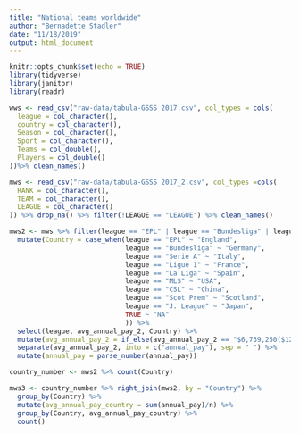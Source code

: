```yaml
---
title: "National teams worldwide"
author: "Bernadette Stadler"
date: "11/18/2019"
output: html_document
---
```


```r
knitr::opts_chunk$set(echo = TRUE)
library(tidyverse)
library(janitor)
library(readr)

```

```r
wws <- read_csv("raw-data/tabula-GSSS 2017.csv", col_types = cols(
  league = col_character(),
  country = col_character(),
  Season = col_character(),
  Sport = col_character(),
  Teams = col_double(),
  Players = col_double()
))%>% clean_names()

mws <- read_csv("raw-data/tabula-GSSS 2017_2.csv", col_types =cols(
  RANK = col_character(),
  TEAM = col_character(),
  LEAGUE = col_character()
)) %>% drop_na() %>% filter(!LEAGUE == "LEAGUE") %>% clean_names()
```

```r
mws2 <- mws %>% filter(league == "EPL" | league == "Bundesliga" | league == "Ligue 1" | league == "La Liga" | league == "Serie A" | league == "MLS" | league == "CSL" | league == "Scot Prem" | league == "J.League") %>% 
  mutate(Country = case_when(league == "EPL" ~ "England", 
                             league == "Bundesliga" ~ "Germany", 
                             league == "Serie A" ~ "Italy", 
                             league == "Ligue 1" ~ "France", 
                             league == "La Liga" ~ "Spain", 
                             league == "MLS" ~ "USA", 
                             league == "CSL" ~ "China", 
                             league == "Scot Prem" ~ "Scotland", 
                             league == "J. League" ~ "Japan", 
                             TRUE ~ "NA"
                             )) %>% 
  select(league, avg_annual_pay_2, Country) %>% 
  mutate(avg_annual_pay_2 = if_else(avg_annual_pay_2 == "$6,739,250($129,601)", "$6,739,250 ($129,601)", avg_annual_pay_2)) %>% 
  separate(avg_annual_pay_2, into = c("annual_pay"), sep = " ") %>% 
  mutate(annual_pay = parse_number(annual_pay))

country_number <- mws2 %>% count(Country)

mws3 <- country_number %>% right_join(mws2, by = "Country") %>% 
  group_by(Country) %>% 
  mutate(avg_annual_pay_country = sum(annual_pay)/n) %>% 
  group_by(Country, avg_annual_pay_country) %>% 
  count()


```

